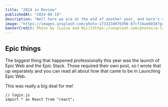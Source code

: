 ```yaml
---
title: "2024 in Review"
publishedAt: "2024-06-19"
description: "Well here we are at the end of another year, and here's my own review of what happened this year in my life."
image: "https://images.unsplash.com/photo-1733234976396-87cf34ae6038?q=80&w=2070&auto=format&fit=crop&ixlib=rb-4.0.3&ixid=M3wxMjA3fDB8MHxwaG90by1wYWdlfHx8fGVufDB8fHx8fA%3D%3D"
bannerCredit: Photo by [Luise and Nic](https://unsplash.com/photos/a-large-clock-tower-towering-over-a-city-YOg8ZUCgXOA)
---
```


## Epic things

The biggest thing that happened professionally this year was the launch of Epic Web and the Epic Stack. Those required their own post, so I wrote that up separately and you can read all about how that came to be in Launching Epic Web.

This was really a big deal for me!

```tsx
// login.js
import * as React from "react";
```

